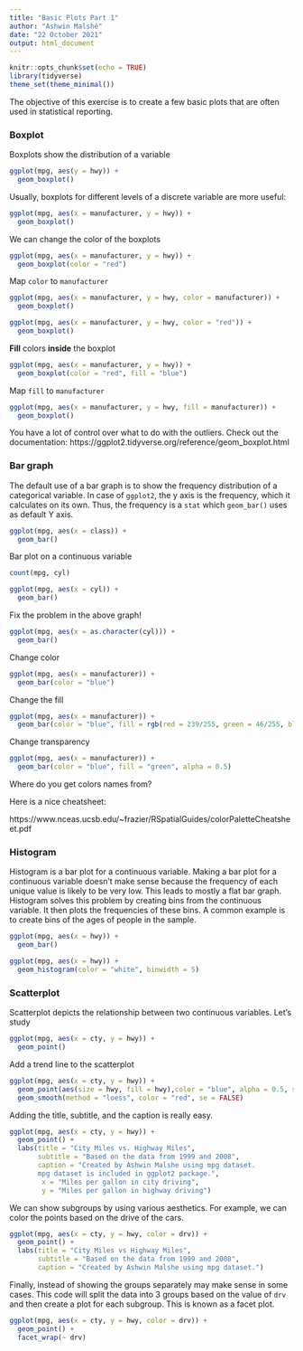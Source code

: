 ```yaml
---
title: "Basic Plots Part 1"
author: "Ashwin Malshé"
date: "22 October 2021"
output: html_document
---
```


```r
knitr::opts_chunk$set(echo = TRUE)
library(tidyverse)
theme_set(theme_minimal())
```

The objective of this exercise is to create a few basic plots that are often used in statistical reporting.

### Boxplot

Boxplots show the distribution of a variable

```r
ggplot(mpg, aes(y = hwy)) +
  geom_boxplot() 
```


Usually, boxplots for different levels of a discrete variable are more useful:

```r
ggplot(mpg, aes(x = manufacturer, y = hwy)) +
  geom_boxplot()
```

We can change the color of the boxplots

```r
ggplot(mpg, aes(x = manufacturer, y = hwy)) +
  geom_boxplot(color = "red")
```

Map `color` to `manufacturer`

```r
ggplot(mpg, aes(x = manufacturer, y = hwy, color = manufacturer)) +
  geom_boxplot()
```

```r
ggplot(mpg, aes(x = manufacturer, y = hwy, color = "red")) +
  geom_boxplot()
```


**Fill** colors **inside** the boxplot

```r
ggplot(mpg, aes(x = manufacturer, y = hwy)) +
  geom_boxplot(color = "red", fill = "blue")
```

Map `fill` to `manufacturer`

```r
ggplot(mpg, aes(x = manufacturer, y = hwy, fill = manufacturer)) +
  geom_boxplot()
```

You have a lot of control over what to do with the outliers. Check out the documentation:
https://ggplot2.tidyverse.org/reference/geom_boxplot.html


### Bar graph

The default use of a bar graph is to show the frequency distribution of a categorical variable. In case of `ggplot2`, the y axis is the frequency, which it calculates on its own. Thus, the frequency is a `stat` which `geom_bar()` uses as default Y axis.

```r
ggplot(mpg, aes(x = class)) +
  geom_bar()
```


Bar plot on a continuous variable


```r
count(mpg, cyl)
```


```r
ggplot(mpg, aes(x = cyl)) +
  geom_bar()
```

Fix the problem in the above graph!


```r
ggplot(mpg, aes(x = as.character(cyl))) +
  geom_bar()
```

Change color

```r
ggplot(mpg, aes(x = manufacturer)) +
  geom_bar(color = "blue")
```

Change the fill

```r
ggplot(mpg, aes(x = manufacturer)) +
  geom_bar(color = "blue", fill = rgb(red = 239/255, green = 46/255, blue = 105/255))
```

Change transparency

```r
ggplot(mpg, aes(x = manufacturer)) +
  geom_bar(color = "blue", fill = "green", alpha = 0.5)
```

Where do you get colors names from?

Here is a nice cheatsheet:

https://www.nceas.ucsb.edu/~frazier/RSpatialGuides/colorPaletteCheatsheet.pdf


### Histogram

Histogram is a bar plot for a continuous variable. Making a bar plot for a continuous variable doesn't make sense because the frequency of each unique value is likely to be very low. This leads to mostly a flat bar graph. Histogram solves this problem by creating bins from the continuous variable. It then plots the frequencies of these bins. A common example is to create bins of the ages of people in the sample.

```r
ggplot(mpg, aes(x = hwy)) +
  geom_bar()
```


```r
ggplot(mpg, aes(x = hwy)) +
  geom_histogram(color = "white", binwidth = 5)
```

### Scatterplot

Scatterplot depicts the relationship between two continuous variables. Let's study 

```r
ggplot(mpg, aes(x = cty, y = hwy)) +
  geom_point()
```

Add a trend line to the scatterplot

```r
ggplot(mpg, aes(x = cty, y = hwy)) +
  geom_point(aes(size = hwy, fill = hwy),color = "blue", alpha = 0.5, shape = 21) +
  geom_smooth(method = "loess", color = "red", se = FALSE)
```



Adding the title, subtitle, and the caption is really easy.


```r
ggplot(mpg, aes(x = cty, y = hwy)) +
  geom_point() +
  labs(title = "City Miles vs. Highway Miles",
       subtitle = "Based on the data from 1999 and 2008",
       caption = "Created by Ashwin Malshe using mpg dataset.
       mpg dataset is included in ggplot2 package.",
        x = "Miles per gallon in city driving",
        y = "Miles per gallon in highway driving")
```


We can show subgroups by using various aesthetics. For example, we can color the points based on the drive of the cars.


```r
ggplot(mpg, aes(x = cty, y = hwy, color = drv)) +
  geom_point() +
  labs(title = "City Miles vs Highway Miles",
       subtitle = "Based on the data from 1999 and 2008",
       caption = "Created by Ashwin Malshe using mpg dataset.")
```


Finally, instead of showing the groups separately may make sense in some cases. This code will split the data into 3 groups based on the value of `drv` and then create a plot for each subgroup. This is known as a facet plot.


```r
ggplot(mpg, aes(x = cty, y = hwy, color = drv)) +
  geom_point() +
  facet_wrap(~ drv)
```

